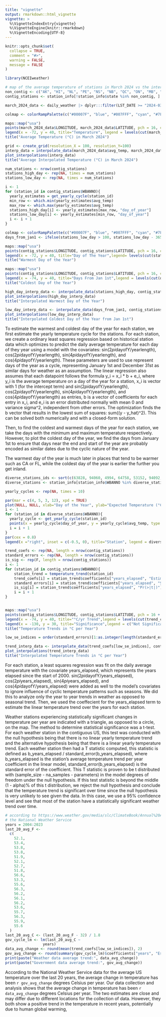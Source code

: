 ```yaml
---
title: "vignette"
output: rmarkdown::html_vignette
vignette: >
  %\VignetteIndexEntry{vignette}
  %\VignetteEngine{knitr::rmarkdown}
  %\VignetteEncoding{UTF-8}
---
```


```r
knitr::opts_chunk$set(
  collapse = TRUE,
  comment = "#>",
  warning = FALSE,
  message = FALSE
)
```

```r
library(NCEIweather)
```

```r
# map of the average temperature of stations in March 2024 vs the interpolated data map
non_contig <- c("AK", "HI", "NL", "PE", "NS", "NB", "QC", "ON", "MB", "SK", "AB", "BC", "YT", "NT", "NU")
contig_stations <- station_info[!station_info$state %in% non_contig, ]

march_2024_data <- daily_weather |> dplyr:::filter(LST_DATE >= "2024-03-01", LST_DATE < "2024-04-01", !state %in% non_contig) |> dplyr:::group_by(`station name`, LONGITUDE, LATITUDE) |> dplyr:::summarise(avg_temp = mean(T_DAILY_AVG))

colmap <- colorRampPalette(c("#00007F", "blue", "#007FFF", "cyan", "#7FFF7F", "yellow", "#FF7F00", "red", "#7F0000"))

maps::map("usa")
points(march_2024_data$LONGITUDE, march_2024_data$LATITUDE, pch = 16, col =  colmap(10)[cut(march_2024_data$avg_temp, 10)])
legend(x = -72, y = 40, title="Temperature", legend = levels(cut(march_2024_data$avg_temp, 10)), col = colmap(10), pch=20, xpd=TRUE)
title("Average Temperature (°C) in March 2024")

grid <- create_grid(resolution_X = 100, resolution_Y=100)
interp_data = interpolate_data(march_2024_data$avg_temp, march_2024_data$LONGITUDE, march_2024_data$LATITUDE, gridpoints = grid, use_elev = T)
plot_interpolations(interp_data)
title("Average Interpolated Temperature (°C) in March 2024")
```



```r
num_stations <- nrow(contig_stations)
stations_high_day <- rep(NA, times = num_stations)
stations_low_day <- rep(NA, times = num_stations)

i <- 1
for (station_id in contig_stations$WBANNO){
  yearly_estimates = get_yearly_cycle(station_id)
  min_row <- which.min(yearly_estimates$avg_temp)
  max_row <- which.max(yearly_estimates$avg_temp)
  stations_high_day[i] <- yearly_estimates[max_row, "day_of_year"]
  stations_low_day[i] <- yearly_estimates[min_row, "day_of_year"]
  i <- i + 1
}

colmap <- colorRampPalette(c("#00007F", "blue", "#007FFF", "cyan", "#7FFF7F", "yellow", "#FF7F00", "red", "#7F0000"))
days_from_jan1 <- ifelse(stations_low_day > 100, stations_low_day - 365, stations_low_day)

maps::map("usa")
points(contig_stations$LONGITUDE, contig_stations$LATITUDE, pch = 16, col =  colmap(10)[cut(stations_high_day, 10)])
legend(x = -72, y = 40, title="Day of The Year",legend= levels(cut(stations_high_day, 10)), col = colmap(10), pch=20, xpd=TRUE)
title("Warmest Day of the Year")

maps::map("usa")
points(contig_stations$LONGITUDE, contig_stations$LATITUDE, pch = 16, col =  colmap(10)[cut(days_from_jan1, 10)])
legend(x = -74, y = 40, title="Days From Jan 1st",legend = levels(cut(days_from_jan1, 10)), col = colmap(10), pch=20, xpd=TRUE)
title("Coldest Day of the Year")

high_day_interp_data <- interpolate_data(stations_high_day, contig_stations$LONGITUDE, contig_stations$LATITUDE, gridpoints = grid)
plot_interpolations(high_day_interp_data)
title("Interpolated Warmest Day of the Year")

low_day_interp_data <- interpolate_data(days_from_jan1, contig_stations$LONGITUDE, contig_stations$LATITUDE, gridpoints = grid)
plot_interpolations(low_day_interp_data)
title("Interpolated Coldest Day of the Year from Jan 1st")
```

To estimate the warmest and coldest day of the year for each station, we first estimate the yearly temperature cycle for the stations. For each station, we create a ordinary least squares regression based on historical station data which optimizes to predict the daily average temperature for each day of they year using a model with the covariates: sin(2*pi*dayofY/yearlength), cos(2*pi*dayofY/yearlength), sin(4*pi*dayofY/yearlength), and cos(4*pi*dayofY/yearlength). These parameters are used to use represent days of the year as a cycle, representing January 1st and December 31st as similar days for weather as an assumption. The linear regression also assumes that each datapoint follows the formula y_i = x_i * b + e_i, where y_i is the average temperature on a day of the year for a station, x_i is vector with 1 (for the intercept term) and sin(2*pi*dayofY/yearlength), cos(2*pi*dayofY/yearlength), sin(4*pi*dayofY/yearlength), and cos(4*pi*dayofY/yearlength) as entries, b is a vector of coefficients for each entry in x_i, and e_i is an error distributed normally with mean 0 and variance sigma^2, independent from other errors. The optimization finds the b vector that results in the lowest sum of squares: sum((y - y_hat)^2). This can be solved both numerically and with a closed-form solution.

Then, to find the coldest and warmest days of the year for each station, we take the days with the minimum and maximum temperature respectively. However, to plot the coldest day of the year, we find the days from January 1st to ensure that days near the end and start of the year are probably encoded as similar dates due to the cyclic nature of the year.

The warmest day of the year is much later in places that tend to be warmer such as CA or FL, while the coldest day of the year is earlier the further you get inland.

```r
diverse_stations_ids <- sort(c(63828, 94060, 4994, 64758, 53152, 94092, 53968, 94645, 54808, 4223))
diverse_stations <- station_info[station_info$WBANNO %in% diverse_stations_ids, ]

yearly_cycles <- rep(NA, times = 10)

par(mar = c(4, 5, 3, 12), xpd = TRUE)
plot(NULL, NULL, xlab="Day of the Year", ylab="Expected Temperature (°C)", xlim=c(1, 365), ylim=c(-20, 30))
i <- 1
for (station_id in diverse_stations$WBANNO){
  yearly_cycle <- get_yearly_cycle(station_id)
  points(x = yearly_cycle$day_of_year, y = yearly_cycle$avg_temp, type = "l", col = rainbow(10)[i], lwd = 2, lty = i)
  i = i + 1
}
par(cex = 0.8)
legend(x ="right", inset = c(-0.5, 0), title="Station", legend = diverse_stations$`station name`, col = rainbow(10), lty = 1:10, pch=20)
```

```r
trend_coefs <- rep(NA, length = nrow(contig_stations))
standard_errors <- rep(NA, length = nrow(contig_stations))
is_sig <- rep(F, length = nrow(contig_stations))
i <- 1
for (station_id in contig_stations$WBANNO){
    station_trend = temperature_trend(station_id)
    trend_coefs[i] = station_trend$coefficients["years_elapsed", "Estimate"]
    standard_errors[i] = station_trend$coefficients["years_elapsed", "Std. Error"]
    is_sig[i] = station_trend$coefficients["years_elapsed", "Pr(>|t|)"] <= 0.05
    i = i + 1
}


maps::map("usa")
points(contig_stations$LONGITUDE, contig_stations$LATITUDE, pch = 16 + is_sig, col =  colmap(10)[cut(trend_coefs, 10)])
legend(x = -74, y = 40, title="°C/yr Trend",legend = levels(cut(trend_coefs, 10)), col = colmap(10), pch=20, xpd=TRUE)
legend(x = -130, y = 30, title="Significance",legend = c("Not Significant", "Significant"), col = "black", pch= c(16, 17),  xpd=TRUE)
title("Temperature Trends in °C per Year")

low_se_indices = order(standard_errors)[1:as.integer(length(standard_errors) * 2/3)]

trend_interp_data <- interpolate_data(trend_coefs[low_se_indices], contig_stations$LONGITUDE[low_se_indices], contig_stations$LATITUDE[low_se_indices], gridpoints = grid)
plot_interpolations(trend_interp_data)
title("Interpolated Temperature Trends in °C per Year")
```
For each station, a least squares regression was fit on the daily average temperature with the covariate years_elapsed, which represents the years elapsed since the start of 2000. sin(2*pi*dayofY/years_elapsed), cos(2*pi*years_elapsed), sin(4*pi*years_elapsed), and cos(4*pi*dayofY/years_elapsed) were added as well to the model's covariates to ignore influence of cyclic temperature patterns such as seasons. We did this to analyze only the year to year trends in weather as opposed to seasonal trend. Then, we used the coeffecient for the years_elapsed term to estimate the linear temperature trend over the years for each station.

Weather stations experiencing statistically significant changes in temperature per year are indicated with a triangle, as opposed to a circle, on the map. The method to determine statistical significance was a t-test. For each weather station in the contiguous US, this test was conducted with the null hypothesis being that there is no linear yearly temperature trend and the alternative hypothesis being that there is a linear yearly temperature trend. Each weather station then had a T statistic computed, this statistic is defined as b_years_elapsed / standard_error(b_years_elapsed), where b_years_elapsed is the station's average temperature trend per year coefficient in the linear model, standard_error(b_years_elapsed) is the standard error of the coefficient. This T statistic is proven to be t distributed with (sample_size - na_samples - parameters) in the model degrees of freedom under the null hypothesis. If this test statistic is beyond the middle (1 - alpha)% of this t distribution, we reject the null hypothesis and conclude that the temperature trend is significant over time since the null hypothesis is very unlikely to see given the data. In this case, we use a 95% confidence level and see that most of the station have a statistically significant weather trend over time.

```r
# according to https://www.weather.gov/media/slc/ClimateBook/Annual%20Average%20Temperature%20By%20Year.pdf
# the National Weather Service
years = 2004:2023
last_20_avg_F <-
  c(
    52.1,
    53.4,
    53.8,
    53.8,
    51.9,
    52.1,
    52.7,
    51.8,
    56.6,
    53.3,
    55.6,
    56.3,
    56.2,
    56.1,
    56.2,
    53.6,
    55.7,
    56.3,
    55.9,
    55.6
  )
last_20_avg_C <- (last_20_avg_F - 32) / 1.8
gov_cycle_lm <- lm(last_20_avg_C ~
                 years)
data_avg_change <- round(mean(trend_coefs[low_se_indices]), 2)
gov_avg_change <- round(summary(gov_cycle_lm)$coefficients["years", "Estimate"], 2)
print(paste("Weather data average trend:", data_avg_change))
print(paste("Government data average trend:", gov_avg_change))
```
According to the National Weather Service data for the average US temperature over the last 20 years, the average change in temperature has been `r gov_avg_change` degrees Celsius per year. Our data collection and analysis shows that the average change in temperature has been `r data_avg_change` degrees Celsius per year. The two estimates are close and may differ due to different locations for the collection of data. However, they both show a positive trend in the temperature in recent years, potentially due to human global warming,




